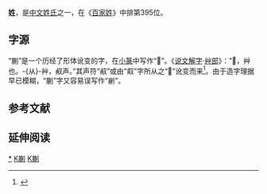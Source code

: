 {{CJK-New-Char|355F|3562|block=A}}
{{CJK-New-Char|239BB|26CCB|block=B}}
{{姓氏
|姓氏=蒯
|繁體=蒯
|簡體=蒯
|拼音=Kuǎi
|中国大陆=Kuai
|台湾=ㄎㄨㄞˇ
|香港=
|澳门=
|新加坡=
|马来西亚=
|越南=Khoái
|韩国=
|反切=
|同音字=
|堂号=
|郡望=[[襄阳郡|襄阳郡]]
}}

'''{{zy|蒯|Kuǎi|ㄎㄨㄞˇ }}姓'''，是[[中文姓氏|中文姓氏]]之一，在《[[百家姓|百家姓]]》中排第395位。

==字源==
“蒯”是一个历经了形体讹变的字，在[[小篆|小篆]]中写作“'''𦳋'''”。《[[说文解字|说文解字]]·[[艸部|艸部]]》：“𦳋，艸也。-{从}-艸，㕟声。”其声符“㕟”或由“㕢”字所从之“𣦻”讹变而来<ref>
{{cite web|url=http://www.fdgwz.org.cn/Web/Show/271|title=陳劍：釋“琮”及相關諸字（二）|date=2007-12-21|archiveurl=https://web.archive.org/web/20211125010613/http://www.fdgwz.org.cn/Web/Show/271|archivedate=2021-11-25}}</ref>。由于造字理据早已模糊，“蒯”字又容易误写作“剻”。

==参考文献==
{{reflist|2}}

== 延伸阅读 ==
{{Wikisource further reading}}
{{姓氏小作品}}

[[Category:蒯姓|*]]
[[Category:漢姓|K蒯]]
[[Category:中國姓氏|K蒯]]